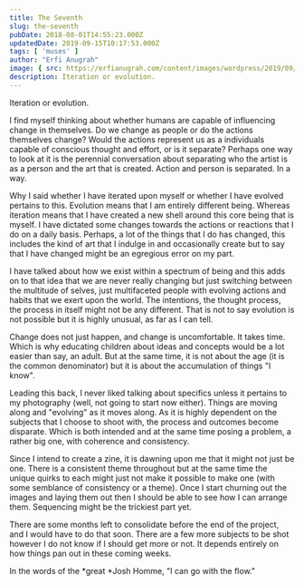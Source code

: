 ```yaml
---
title: The Seventh
slug: the-seventh
pubDate: 2018-08-01T14:55:23.000Z
updatedDate: 2019-09-15T10:17:53.000Z
tags: [ 'muses' ]
author: "Erfi Anugrah"
image: { src: https://erfianugrah.com/content/images/wordpress/2019/09/6-3.jpg, alt: seventh_1 }
description: Iteration or evolution.
---
```


Iteration or evolution.

I find myself thinking about whether humans are capable of influencing change in themselves. Do we change as people or do the actions themselves change? Would the actions represent us as a individuals capable of conscious thought and effort, or is it separate? Perhaps one way to look at it is the perennial conversation about separating who the artist is as a person and the art that is created. Action and person is separated. In a way.

Why I said whether I have iterated upon myself or whether I have evolved pertains to this. Evolution means that I am entirely different being. Whereas iteration means that I have created a new shell around this core being that is myself. I have dictated some changes towards the actions or reactions that I do on a daily basis. Perhaps, a lot of the things that I do has changed, this includes the kind of art that I indulge in and occasionally create but to say that I have changed might be an egregious error on my part.

I have talked about how we exist within a spectrum of being and this adds on to that idea that we are never really changing but just switching between the multitude of selves, just multifaceted people with evolving actions and habits that we exert upon the world. The intentions, the thought process, the process in itself might not be any different. That is not to say evolution is not possible but it is highly unusual, as far as I can tell.

Change does not just happen, and change is uncomfortable. It takes time. Which is why educating children about ideas and concepts would be a lot easier than say, an adult. But at the same time, it is not about the age (it is the common denominator) but it is about the accumulation of things "I know".

Leading this back, I never liked talking about specifics unless it pertains to my photography (well, not going to start now either). Things are moving along and "evolving" as it moves along. As it is highly dependent on the subjects that I choose to shoot with, the process and outcomes become disparate. Which is both intended and at the same time posing a problem, a rather big one, with coherence and consistency.

Since I intend to create a zine, it is dawning upon me that it might not just be one. There is a consistent theme throughout but at the same time the unique quirks to each might just not make it possible to make one (with some semblance of consistency or a theme). Once I start churning out the images and laying them out then I should be able to see how I can arrange them. Sequencing might be the trickiest part yet.

There are some months left to consolidate before the end of the project, and I would have to do that soon. There are a few more subjects to be shot however I do not know if I should get more or not. It depends entirely on how things pan out in these coming weeks.

In the words of the *great *Josh Homme, "I can go with the flow."